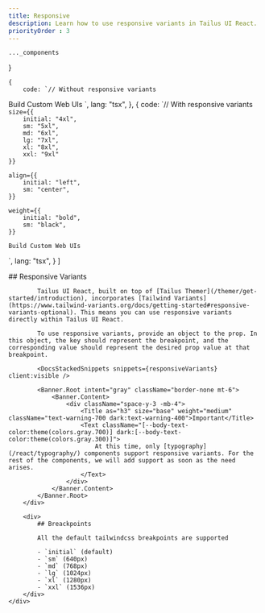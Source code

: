 ```yaml
---
title: Responsive
description: Learn how to use responsive variants in Tailus UI React.
priorityOrder : 3
---
```



    ..._components
}

    {
        code: `// Without responsive variants
<Display as="h1" size="4xl" align="center" weight="bold">
    Build Custom Web UIs
</Display>`,
    lang: "tsx",
    },
  {
        code: `// With responsive variants
<Display 
    as="h1"

    size={{
        initial: "4xl",
        sm: "5xl",
        md: "6xl",
        lg: "7xl",
        xl: "8xl",
        xxl: "9xl"
    }}

    align={{
        initial: "left",
        sm: "center",
    }}

    weight={{
        initial: "bold",
        sm: "black",
    }}
>
    Build Custom Web UIs
</Display>`,
    lang: "tsx",
  }
]

<div>
    <div className="space-y-20">
        <div>
            ## Responsive Variants

            Tailus UI React, built on top of [Tailus Themer](/themer/get-started/introduction), incorporates [Tailwind Variants](https://www.tailwind-variants.org/docs/getting-started#responsive-variants-optional). This means you can use responsive variants directly within Tailus UI React.

            To use responsive variants, provide an object to the prop. In this object, the key should represent the breakpoint, and the corresponding value should represent the desired prop value at that breakpoint.

            <DocsStackedSnippets snippets={responsiveVariants} client:visible />

            <Banner.Root intent="gray" className="border-none mt-6">
                <Banner.Content>
                    <div className="space-y-3 -mb-4">
                        <Title as="h3" size="base" weight="medium" className="text-warning-700 dark:text-warning-400">Important</Title>
                        <Text className="[--body-text-color:theme(colors.gray.700)] dark:[--body-text-color:theme(colors.gray.300)]">
                            At this time, only [typography](/react/typography/) components support responsive variants. For the rest of the components, we will add support as soon as the need arises.
                        </Text>
                    </div>
                </Banner.Content>
            </Banner.Root>
        </div>

        <div>
            ## Breackpoints

            All the default tailwindcss breakpoints are supported 

            - `initial` (default)
            - `sm` (640px)
            - `md` (768px)
            - `lg` (1024px)
            - `xl` (1280px)
            - `xxl` (1536px)
        </div>
    </div>
</div>